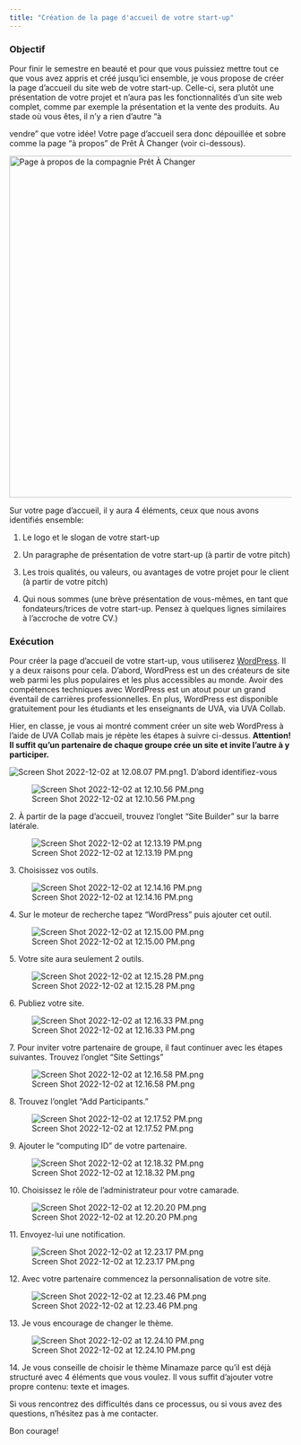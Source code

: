 ```yaml
---
title: "Création de la page d'accueil de votre start-up"
---
```


### <span data-contrast="none">Objectif</span>

<span data-ccp-props="{&quot;201341983&quot;:0,&quot;335551550&quot;:1,&quot;335559738&quot;:520,&quot;335559739&quot;:80,&quot;335559740&quot;:259}"></span>



<span data-contrast="auto">Pour finir le semestre en beauté et pour que vous puissiez mettre tout ce que vous avez appris et créé jusqu’ici ensemble, je vous propose de créer la page d’accueil du site web de votre start-up. Celle-ci, sera plutôt une présentation de votre projet et n'aura pas les fonctionnalités d'un site web complet, comme par exemple la présentation et la vente des produits. Au stade où vous êtes, il n'y a rien d'autre "à</span>

<span data-ccp-props="{&quot;201341983&quot;:0,&quot;335551550&quot;:1,&quot;335559738&quot;:0,&quot;335559739&quot;:480,&quot;335559740&quot;:336}"> vendre" que votre idée! Votre page d'accueil sera donc dépouillée et sobre comme la page "à propos" de Prêt À Changer (voir ci-dessous). </span>

<span data-ccp-props="{&quot;201341983&quot;:0,&quot;335551550&quot;:1,&quot;335559738&quot;:0,&quot;335559739&quot;:480,&quot;335559740&quot;:336}"><img src="https://canvas.its.virginia.edu/courses/264/files/680490/preview" alt="Page à propos de la compagnie Prêt À Changer" width="932" height="609" data-api-endpoint="https://canvas.its.virginia.edu/api/v1/courses/264/files/680490" data-api-returntype="File"></span>

<span data-ccp-props="{&quot;201341983&quot;:0,&quot;335551550&quot;:1,&quot;335559738&quot;:0,&quot;335559739&quot;:480,&quot;335559740&quot;:336}">Sur votre page d'accueil, il y aura 4 éléments, ceux que nous avons identifiés ensemble:&nbsp;</span>

1. <span data-ccp-props="{&quot;201341983&quot;:0,&quot;335551550&quot;:1,&quot;335559738&quot;:0,&quot;335559739&quot;:480,&quot;335559740&quot;:336}">Le logo et le slogan de votre start-up </span>

2. <span data-ccp-props="{&quot;201341983&quot;:0,&quot;335551550&quot;:1,&quot;335559738&quot;:0,&quot;335559739&quot;:480,&quot;335559740&quot;:336}">Un paragraphe de présentation de votre start-up (à partir de votre pitch)</span>

3. <span data-ccp-props="{&quot;201341983&quot;:0,&quot;335551550&quot;:1,&quot;335559738&quot;:0,&quot;335559739&quot;:480,&quot;335559740&quot;:336}">Les trois qualités, ou valeurs, ou avantages de votre projet pour le client (à partir de votre pitch)</span>

4. <span data-ccp-props="{&quot;201341983&quot;:0,&quot;335551550&quot;:1,&quot;335559738&quot;:0,&quot;335559739&quot;:480,&quot;335559740&quot;:336}">Qui nous sommes (une brève présentation de vous-mêmes, en tant que fondateurs/trices de votre start-up. Pensez à quelques lignes similaires à l'accroche de votre CV.)</span>


<!-- -->

<span data-ccp-props="{&quot;201341983&quot;:0,&quot;335551550&quot;:1,&quot;335559738&quot;:0,&quot;335559739&quot;:480,&quot;335559740&quot;:336}"></span>

### Exécution 

Pour créer la page d'accueil de votre start-up, vous utiliserez [WordPress](<https://wordpress.com/fr/>). Il y a deux raisons pour cela. D'abord, WordPress est un des créateurs de site web parmi les plus populaires et les plus accessibles au monde. Avoir des compétences techniques avec WordPress est un atout pour un grand éventail de carrières professionnelles. En plus, WordPress est disponible gratuitement pour les étudiants et les enseignants de UVA, via UVA Collab.

Hier, en classe, je vous ai montré comment créer un site web WordPress à l'aide de UVA Collab mais je répète les étapes à suivre ci-dessus. **Attention! Il suffit qu'un partenaire de chaque groupe crée un site et invite l'autre à y participer.**

![Screen Shot 2022-12-02 at 12.08.07 PM.png](<https://canvas.its.virginia.edu/courses/264/files/680795/preview>)1\. D'abord identifiez-vous

![Screen Shot 2022-12-02 at 12.10.56 PM.png](<https://canvas.its.virginia.edu/courses/264/files/680796/preview>)

2\. À partir de la page d'accueil, trouvez l'onglet "Site Builder" sur la barre latérale.

![Screen Shot 2022-12-02 at 12.13.19 PM.png](<https://canvas.its.virginia.edu/courses/264/files/680799/preview>)

3\. Choisissez vos outils.

![Screen Shot 2022-12-02 at 12.14.16 PM.png](<https://canvas.its.virginia.edu/courses/264/files/680800/preview>)

4\. Sur le moteur de recherche tapez "WordPress" puis ajouter cet outil.

![Screen Shot 2022-12-02 at 12.15.00 PM.png](<https://canvas.its.virginia.edu/courses/264/files/680801/preview>)

5\. Votre site aura seulement 2 outils.

![Screen Shot 2022-12-02 at 12.15.28 PM.png](<https://canvas.its.virginia.edu/courses/264/files/680802/preview>)

6\. Publiez votre site.

![Screen Shot 2022-12-02 at 12.16.33 PM.png](<https://canvas.its.virginia.edu/courses/264/files/680803/preview>)

7\. Pour inviter votre partenaire de groupe, il faut continuer avec les étapes suivantes. Trouvez l'onglet "Site Settings"

![Screen Shot 2022-12-02 at 12.16.58 PM.png](<https://canvas.its.virginia.edu/courses/264/files/680804/preview>)

8\. Trouvez l'onglet "Add Participants."

![Screen Shot 2022-12-02 at 12.17.52 PM.png](<https://canvas.its.virginia.edu/courses/264/files/680805/preview>)

9\. Ajouter le "computing ID" de votre partenaire.

![Screen Shot 2022-12-02 at 12.18.32 PM.png](<https://canvas.its.virginia.edu/courses/264/files/680806/preview>)

10\. Choisissez le rôle de l'administrateur pour votre camarade.

![Screen Shot 2022-12-02 at 12.20.20 PM.png](<https://canvas.its.virginia.edu/courses/264/files/680807/preview>)

11\. Envoyez-lui une notification.

![Screen Shot 2022-12-02 at 12.23.17 PM.png](<https://canvas.its.virginia.edu/courses/264/files/680809/preview>)

12\. Avec votre partenaire commencez la personnalisation de votre site.

![Screen Shot 2022-12-02 at 12.23.46 PM.png](<https://canvas.its.virginia.edu/courses/264/files/680810/preview>)

13\. Je vous encourage de changer le thème.

![Screen Shot 2022-12-02 at 12.24.10 PM.png](<https://canvas.its.virginia.edu/courses/264/files/680811/preview>)

14\. Je vous conseille de choisir le thème Minamaze parce qu'il est déjà structuré avec 4 éléments que vous voulez. Il vous suffit d'ajouter votre propre contenu: texte et images.

Si vous rencontrez des difficultés dans ce processus, ou si vous avez des questions, n'hésitez pas à me contacter.

Bon courage!



